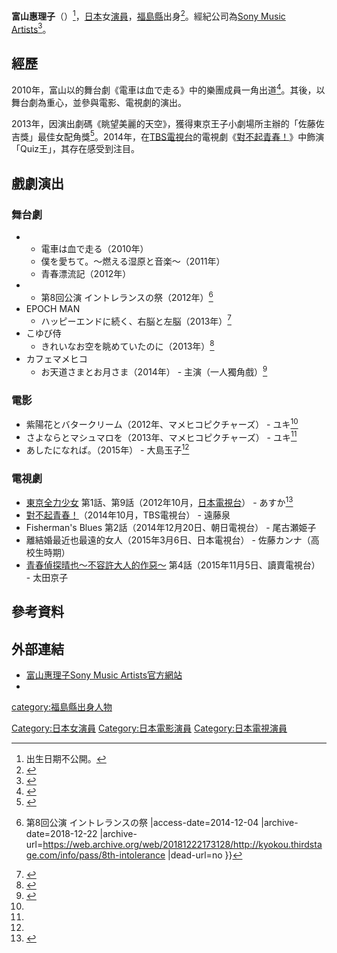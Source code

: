 {{noteTA
|G1=JP}}
{{藝人
| 類型 = 女演員
| 圖片 = 
| 圖片尺寸 = 
| 圖片簡介 = 
| 本名 = 
| 外文名 = 富山 えり子<br>（{{lang|ja|とみやま えりこ}}）
| 羅馬拼音 = Tomiyama Eriko
| 別名 = 富山 恵理子
| 外文 = 日文
| 綽號 = 
| 出生日期 = 
| 出生地點 = {{JPN}}[[福島縣|福島縣]]
| 逝世日期 = 
| 逝世地點 = 
| 籍貫 = 
| 國籍 = {{JPN}}
| 教育程度 = 
| 宗教信仰 = 
| 父母 = 
| 配偶 = 
| 兒女 = 
| 出道日期 = {{start date and age|2010}}
| 唱片公司 = 
| 經紀公司 = [[Sony_Music_Artists|Sony Music Artists]]
| imdb = 5438670
| awards = 
| 網站 = [http://www.sma.co.jp/artist/profile/index/302 官方網站]
}}
'''富山惠理子'''（{{Lang-ja|富山 えり子}}）<ref>出生日期不公開。</ref>，[[日本|日本]]女[[演員|演員]]，[[福島縣|福島縣]]出身<ref name="ashitani">{{Cite web |url=http://www.city.fujiidera.osaka.jp/soshiki/somubu/seisakusuishin/shisakukeikaku/cinema/1404881266893.html |title=『あしたになれば。』 |accessdate=2014-12-04 |archive-date=2014-11-29 |archive-url=https://web.archive.org/web/20141129043841/http://www.city.fujiidera.osaka.jp/soshiki/somubu/seisakusuishin/shisakukeikaku/cinema/1404881266893.html |dead-url=yes }}</ref>。經紀公司為[[Sony_Music_Artists|Sony Music Artists]]<ref>{{Cite web |author=さとうのりこ |date=2014-07-10 |url=http://www.womaninsight.jp/archives/73943 |title=小関裕太、黒島結菜、葉山奨之ら映画『あしたになれば。』制作発表 |work=Woman Insight |publisher=小学館女性インサイト研究所 |accessdate=2014-11-18 |archive-date=2016-03-31 |archive-url=https://web.archive.org/web/20160331143805/http://www.womaninsight.jp/archives/73943 |dead-url=yes }}</ref>。

== 經歷 ==
2010年，富山以{{link-ja|鹿殺劇團|劇団鹿殺し}}的舞台劇《電車は血で走る》中的樂團成員一角出道<ref>{{Cite web |url=http://shika564.com/densha/cast.html |title=劇団鹿殺し10周年記念ロングラン公演『電車は血で走る』 |access-date=2014-12-04 |archive-date=2016-03-04 |archive-url=https://web.archive.org/web/20160304113339/http://shika564.com/densha/cast.html |dead-url=no }}</ref>。其後，以舞台劇為重心，並參與電影、電視劇的演出。

2013年，因演出劇碼《眺望美麗的天空》，獲得東京王子小劇場所主辦的「佐藤佐吉獎」最佳女配角獎<ref>{{Cite web |url=http://www.en-geki.com/project/sakichisyou/2013.html |title=王子小劇場 ｜ 劇場の取り組み ｜ 佐藤佐吉賞 |publisher=王子小劇場 |accessdate=2014-11-18 |archive-date=2020-06-11 |archive-url=https://web.archive.org/web/20200611104407/https://www.en-geki.com/project/sakichisyou/2013.html |dead-url=no }}</ref>。2014年，在[[TBS電視台|TBS電視台]]的電視劇《[[對不起青春！|對不起青春！]]》中飾演「Quiz王」，其存在感受到注目。

== 戲劇演出 ==
=== 舞台劇 ===
* {{link-ja|鹿殺劇團|劇団鹿殺し}}
**電車は血で走る（2010年）
**僕を愛ちて。〜燃える湿原と音楽〜（2011年）
**青春漂流記（2012年）
* {{link-ja|虛構劇團|虚構の劇団}}
** 第8回公演 イントレランスの祭（2012年）<ref>{{Cite web |url=http://kyokou.thirdstage.com/info/pass/8th-intolerance |title=虚構の劇団 {{!}} 第8回公演 イントレランスの祭 |access-date=2014-12-04 |archive-date=2018-12-22 |archive-url=https://web.archive.org/web/20181222173128/http://kyokou.thirdstage.com/info/pass/8th-intolerance |dead-url=no }}</ref>
* EPOCH MAN
**ハッピーエンドに続く、右脳と左脳（2013年）<ref>{{Cite web |url=http://www.epochman.com/index.html/happyend.html |title=EPOCH MAN：ハッピーエンドにつづく、右脳と左脳 |access-date=2014-12-04 |archive-date=2014-11-29 |archive-url=https://web.archive.org/web/20141129020141/http://www.epochman.com/index.html/happyend.html |dead-url=yes }}</ref>
*こゆび侍
**きれいなお空を眺めていたのに（2013年）<ref>{{Cite web |url=http://koyubi.chips.jp/contents/next_stage.html |title=次回公演 |access-date=2014-12-04 |archive-date=2013-07-03 |archive-url=https://web.archive.org/web/20130703193404/http://koyubi.chips.jp/contents/next_stage.html |dead-url=yes }}</ref>
*カフェマメヒコ
**お天道さまとお月さま（2014年） - 主演（一人獨角戲）<ref name="mamehico">{{Cite web |url=http://www.mamehico.com/pictures |title=マメヒコピクチャーズ |access-date=2014-12-04 |archive-date=2014-11-29 |archive-url=https://web.archive.org/web/20141129065204/http://www.mamehico.com/pictures |dead-url=yes }}</ref>

=== 電影 ===
* 紫陽花とバタークリーム（2012年、マメヒコピクチャーズ） - ユキ<ref name="mamehico" />
* さよならとマシュマロを（2013年、マメヒコピクチャーズ） - ユキ<ref name="mamehico" />
* あしたになれば。（2015年） - 大島玉子<ref name="ashitani" />

=== 電視劇 ===
* [[東京全力少女|東京全力少女]] 第1話、第9話（2012年10月，[[日本電視台|日本電視台]]） - あすか<ref>{{Cite web |url=http://www.plala.or.jp/ban/t_zenryoku00.html |title=東京全力少女 |access-date=2014-12-04 |archive-date=2015-09-24 |archive-url=https://web.archive.org/web/20150924073933/http://www.plala.or.jp/ban/t_zenryoku00.html |dead-url=no }}</ref>
* [[對不起青春！|對不起青春！]]（2014年10月，TBS電視台） - 遠藤泉
* Fisherman's Blues 第2話（2014年12月20日、朝日電視台） - 尾古瀬姫子
* 離結婚最近也最遠的女人（2015年3月6日、日本電視台） - 佐藤カンナ（高校生時期）
* [[青春偵探晴也～不容許大人的作惡～|青春偵探晴也～不容許大人的作惡～]] 第4話（2015年11月5日、讀賣電視台） - 太田京子

== 參考資料 ==
{{reflist|2}}

== 外部連結 ==
* [https://web.archive.org/web/20141129050051/http://www.sma.co.jp/artist/profile/index/302 富山惠理子Sony Music Artists官方網站]
* {{IMDb name|5438670}}

{{DEFAULTSORT:Tomiyama Eriko}}
[[Category:日本女演員|Category:日本女演員]]
[[Category:日本電影演員|Category:日本電影演員]]
[[Category:日本電視演員|Category:日本電視演員]]
[[category:福島縣出身人物|category:福島縣出身人物]]